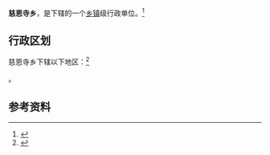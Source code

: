 {{中国乡级行政区|21/01/24/201/000}}

'''慈恩寺乡'''，是{{PRC admin/fullname|21/01/24/201/000|3}}下辖的一个[[乡镇|乡镇]]级行政单位。<ref>{{PRC admin/ref sgc|{{PRC admin/parent|21/01/24/201/000}}}}</ref>

== 行政区划 ==

慈恩寺乡下辖以下地区：<ref>{{PRC admin/ref sgc|21/01/24/201/000}}</ref>

{{PRC admin/children|21/01/24/201/000}}。

== 参考资料 ==

{{reflist}}

{{行政区划小作品}}
{{PRC admin/navcat|21/01/24/201/000}}